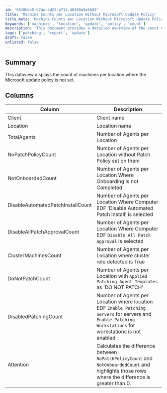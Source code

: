 ```yaml
---
id: '56f0bbc5-b7ae-4d23-a711-40489a9a5603'
title: 'Machine Counts per Location Without Microsoft Update Policy'
title_meta: 'Machine Counts per Location Without Microsoft Update Policy'
keywords: ['machines', 'location', 'update', 'policy', 'count']
description: 'This document provides a detailed overview of the count of machines per location where the Microsoft update policy is not set, including various metrics related to patching and onboarding status.'
tags: ['patching', 'report', 'update']
draft: false
unlisted: false
---
```

## Summary

This dataview displays the count of machines per location where the Microsoft update policy is not set.

## Columns

| Column                        | Description                                                                                       |
|-------------------------------|---------------------------------------------------------------------------------------------------|
| Client                        | Client name                                                                                       |
| Location                      | Location name                                                                                     |
| TotalAgents                   | Number of Agents per Location                                                                     |
| NoPatchPolicyCount            | Number of Agents per Location without Patch Policy set on them                                   |
| NotOnboardedCount            | Number of Agents per Location Where Onboarding is not Completed                                   |
| DisableAutomatedPatchInstallCount | Number of Agents per Location Where Computer EDF 'Disable Automated Patch Install' is selected |
| DisableAllPatchApprovalCount  | Number of Agents per Location Where Computer EDF `Disable All Patch Approval` is selected       |
| ClusterMachinesCount          | Number of Agents per Location where cluster role detected is True                                 |
| DoNotPatchCount              | Number of Agents per Location with `Applied Patching Agent Templates` as 'DO NOT PATCH'         |
| DisabledPatchingCount         | Number of Agents per Location where location EDF `Enable Patching Servers` for servers and `Enable Patching Workstations` for workstations is not enabled |
| Attention                     | Calculates the difference between `NoPatchPolicyCount` and `NotOnboardedCount` and highlights those rows where the difference is greater than 0. |












